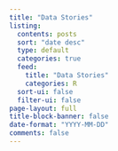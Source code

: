 ```yaml
---
title: "Data Stories"
listing:
  contents: posts
  sort: "date desc"
  type: default
  categories: true
  feed:
    title: "Data Stories"
    categories: R
  sort-ui: false
  filter-ui: false
page-layout: full
title-block-banner: false
date-format: "YYYY-MM-DD"
comments: false
---
```









